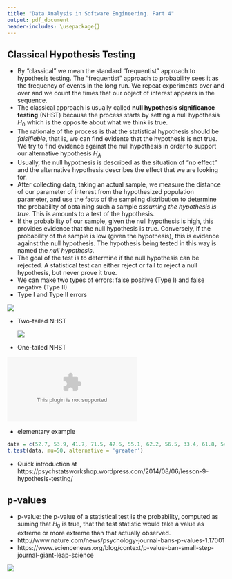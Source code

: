 ```yaml
---
title: "Data Analysis in Software Engineering. Part 4"
output: pdf_document
header-includes: \usepackage{}
---
```


## Classical Hypothesis Testing
  - By "classical" we mean the standard "frequentist" approach to hypothesis testing. The "frequentist" approach to probability sees it as the frequency of events in the long run. We repeat experiments over and over and we count the times that our object of interest appears in the sequence. 
  - The classical approach is usually called **null hypothesis significance testing** (NHST) because the process starts by setting a null hypothesis $H_0$ which is the opposite about what we think is true.
  - The rationale of the process is that the statistical hypothesis should be *falsifiable*, that is, we can find evidente that the hypothesis is not true. We try to find evidence against the null hypothesis in order to support our alternative hypothesis $H_A$
  - Usually, the null hypothesis is described as the situation of "no effect" and the alternative hypothesis describes the effect that we are looking for.
  - After collecting data, taking an actual sample, we measure the distance of our parameter of interest from the hypothesized population parameter, and use the facts of the sampling distribution to determine the probability of obtaining such a sample *assuming the hypothesis is true*. This is amounts to a test of the hypothesis.
  - If the probability of our sample, given the null hypothesis is high, this provides evidence that the null hypothesis is true. Conversely, if the probability of the sample is low (given the hypothesis), this is evidence against the null hypothesis. The hypothesis being tested in this way is named the *null hypothesis*.
  - The goal of the test is to determine if the null hypothesis can be rejected. A statistical test can either reject or fail to reject a null hypothesis, but never prove it true. 
  - We can make two types of errors: false positive (Type I) and false negative (Type II)
  - Type I and Type II errors
  
  
  ![](/home/javier/DocProjects/PRESI2013/london2015/typeIandIIwiki.png)
  
  
  
  - Two-tailed NHST
  
  
    ![](/home/javier/DocProjects/PRESI2013/london2015/stat_power_ggplot.png)
    
    
  - One-tailed NHST
  
  
  ![](/home/javier/DocProjects/PRESI2013/london2015/Fig1.eps)

  - elementary example


```r
data = c(52.7, 53.9, 41.7, 71.5, 47.6, 55.1, 62.2, 56.5, 33.4, 61.8, 54.3, 50.0, 45.3, 63.4, 53.9, 65.5, 66.6, 70.0, 52.4, 38.6, 46.1, 44.4, 60.7, 56.4);
t.test(data, mu=50, alternative = 'greater')

```
 
 
 - Quick introduction at https://psychstatsworkshop.wordpress.com/2014/08/06/lesson-9-hypothesis-testing/
  

## p-values
  - p-value: the p-value of a statistical test is the probability, computed as suming that $H_0$ is true, that the test statistic would take a value as extreme or more extreme than that actually observed. 
  - http://www.nature.com/news/psychology-journal-bans-p-values-1.17001
  - https://www.sciencenews.org/blog/context/p-value-ban-small-step-journal-giant-leap-science
  
 ![](/home/javier/DocProjects/PRESI2013/london2015/pvalueBan.png)

  
  
  
